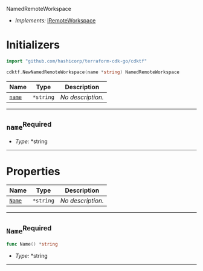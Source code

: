  NamedRemoteWorkspace <a name="NamedRemoteWorkspace" id="cdktf.NamedRemoteWorkspace"></a>

- *Implements:* <a href="#cdktf.IRemoteWorkspace">IRemoteWorkspace</a>

# Initializers <a name="Initializers" id="cdktf.NamedRemoteWorkspace.Initializer"></a>

```go
import "github.com/hashicorp/terraform-cdk-go/cdktf"

cdktf.NewNamedRemoteWorkspace(name *string) NamedRemoteWorkspace
```

| **Name** | **Type** | **Description** |
| --- | --- | --- |
| <code><a href="#cdktf.NamedRemoteWorkspace.Initializer.parameter.name">name</a></code> | <code>*string</code> | *No description.* |

---

## `name`<sup>Required</sup> <a name="name" id="cdktf.NamedRemoteWorkspace.Initializer.parameter.name"></a>

- *Type:* *string

---



# Properties <a name="Properties" id="Properties"></a>

| **Name** | **Type** | **Description** |
| --- | --- | --- |
| <code><a href="#cdktf.NamedRemoteWorkspace.property.name">Name</a></code> | <code>*string</code> | *No description.* |

---

## `Name`<sup>Required</sup> <a name="Name" id="cdktf.NamedRemoteWorkspace.property.name"></a>

```go
func Name() *string
```

- *Type:* *string

---

